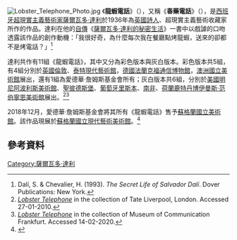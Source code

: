 [[File:Lobster_Telephone_Photo.jpg|thumb]]
《'''龍蝦電話'''》（{{lang|en|''Lobster Telephone''}}），又稱《'''春藥電話'''》（{{lang|en|''Aphrodisiac Telephone''}}），是[[西班牙|西班牙]][[超現實主義|超現實主義]][[藝術家|藝術家]][[薩爾瓦多·達利|薩爾瓦多·達利]]於1936年為[[英國|英國]][[詩人|詩人]]、超現實主義藝術收藏家{{tsl|en|Edward_James|愛德華·詹姆斯}}所作的作品。達利在他的[[自傳|自傳]]《[[薩爾瓦多·達利的秘密生活|薩爾瓦多·達利的秘密生活]]》一書中以戲謔的口吻透露該作品的創作動機：「我很好奇，為什麼每次我在餐廳點烤龍蝦，送來的卻都不是烤電話？」<ref name="SLSD">Dalí, S. & Chevalier, H. (1993). ''The Secret Life of Salvador Dalí''. Dover Publications: New York.</ref>

達利共作有11組《龍蝦電話》，其中又分為彩色版本與灰白版本。彩色版本共5組，有4組分別於[[英國|英國]][[倫敦|倫敦]]{{tsl|en|Dalí Universe|達利宇宙展}}、[[泰特現代藝術館|泰特現代藝術館]]，[[德國|德國]][[法蘭克福通信博物館|法蘭克福通信博物館]]，[[澳洲國立美術館|澳洲國立美術館]]展出，還有1組為愛德華·詹姆斯基金會所有；灰白版本共6組，分別於[[美國|美國]][[明尼阿波利斯美術館|明尼阿波利斯美術館]]、[[聖彼德斯堡|聖彼德斯堡]]{{tsl|en|Salvador Dalí Museum|達利博物館}}、[[葡萄牙|葡萄牙]][[里斯本|里斯本]]{{tsl|en|Belém Cultural Center|貝倫文化中心}}、[[南非|南非]]{{tsl|en|Johannesburg Art Gallery|約翰尼斯堡藝廊}}、[[荷蘭|荷蘭]][[鹿特丹|鹿特丹]][[博伊曼斯·范伯寧恩美術館|博伊曼斯·范伯寧恩美術館]]展出。<ref>[http://www.tate.org.uk/servlet/ViewWork?workid=2988 ''Lobster Telephone''] in the collection of Tate Liverpool, London. Accessed 27-01-2010.</ref><ref>[http://emp-web-09.zetcom.ch/eMP/eMuseumPlus?service=ExternalInterface&module=collection&objectId=200872&viewType=detailView ''Lobster Telephone''] in the collection of Museum of Communication Frankfurt. Accessed 14-02-2020.</ref>

2018年12月，愛德華·詹姆斯基金會將其所有《龍蝦電話》售予[[蘇格蘭國立美術館_(公共機構)|蘇格蘭國立美術館]]。該作品現展於[[蘇格蘭國立現代藝術美術館|蘇格蘭國立現代藝術美術館]]。<ref>{{Cite news|url=https://www.bbc.com/news/uk-scotland-46564867|title=Lobster telephone 'saved for the nation'|date=2018-12-17|work=BBC News|access-date=2019-01-03|language=en-GB}}</ref>

==參考資料==
{{reflist}}

[[Category:薩爾瓦多·達利|Category:薩爾瓦多·達利]]